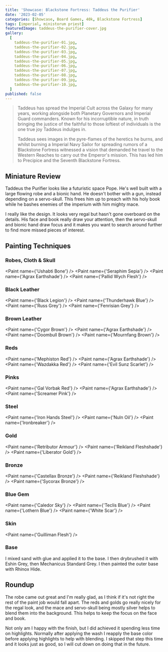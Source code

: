 ```yaml
---
title: 'Showcase: Blackstone Fortress: Taddeus the Purifier'
date: '2023-02-05'
categories: [Showcase, Board Games, 40k, Blackstone Fortress]
tags: [imperial, ministorum priest]
featuredImage: taddeus-the-purifier-cover.jpg
gallery:
  [
    taddeus-the-purifier-01.jpg,
    taddeus-the-purifier-02.jpg,
    taddeus-the-purifier-03.jpg,
    taddeus-the-purifier-04.jpg,
    taddeus-the-purifier-05.jpg,
    taddeus-the-purifier-06.jpg,
    taddeus-the-purifier-07.jpg,
    taddeus-the-purifier-08.jpg,
    taddeus-the-purifier-09.jpg,
    taddeus-the-purifier-10.jpg,
  ]
published: false
---
```



> Taddeus has spread the Imperial Cult across the Galaxy for many years, working alongside both Planetary Governors and
> Imperial Guard commanders. Known for his incorruptible nature, in truth bringing the justice of the faithful to those
> loftiest of individuals is the one true joy Taddeus indulges in.
>
> Taddeus sees images in the pyre-flames of the heretics he burns, and whilst burning a Imperial Navy Sailor for
> spreading rumors of a Blackstone Fortress witnessed a vision that demanded he travel to the Western Reaches to carry
> out the Emperor's mission. This has led him to Precipice and the Seventh Blackstone Fortress.

## Miniature Review

Taddeus the Purifier looks like a futuristic space Pope. He's well built with a large flowing robe and a bionic hand.
He doesn't bother with a gun, instead depending on a servo-skull. This frees him up to preach with his holy book while
he bashes enemies of the imperium with him mighty mace.

I really like the design. It looks very regal but hasn't gone overboard on the details. His face and book really draw
your attention, then the servo-skull and bionic hand draw focus and it makes you want to search around further to find
more missed pieces of interest.

## Painting Techniques

### Robes, Cloth & Skull

<Paint name={'Ushabti Bone'} />
<Paint name={'Seraphim Sepia'} />
<Paint name={'Agrax Earthshade'} />
<Paint name={'Pallid Wych Flesh'} />

### Black Leather

<Paint name={'Black Legion'} />
<Paint name={'Thunderhawk Blue'} />
<Paint name={'Russ Grey'} />
<Paint name={'Fenrisian Grey'} />

### Brown Leather

<Paint name={'Cygor Brown'} />
<Paint name={'Agrax Earthshade'} />
<Paint name={'Doombull Brown'} />
<Paint name={'Mournfang Brown'} />

### Reds

<Paint name={'Mephiston Red'} />
<Paint name={'Agrax Earthshade'} />
<Paint name={'Wazdakka Red'} />
<Paint name={'Evil Sunz Scarlet'} />

### Pinks

<Paint name={'Gal Vorbak Red'} />
<Paint name={'Agrax Earthshade'} />
<Paint name={'Screamer Pink'} />

### Steel

<Paint name={'Iron Hands Steel'} />
<Paint name={'Nuln Oil'} />
<Paint name={'Ironbreaker'} />

### Gold

<Paint name={'Retributor Armour'} />
<Paint name={'Reikland Fleshshade'} />
<Paint name={'Liberator Gold'} />

### Bronze

<Paint name={'Castellax Bronze'} />
<Paint name={'Reikland Fleshshade'} />
<Paint name={'Sycorax Bronze'} />

### Blue Gem

<Paint name={'Caledor Sky'} />
<Paint name={'Teclis Blue'} />
<Paint name={'Lothern Blue'} />
<Paint name={'White Scar'} />

### Skin

<Paint name={'Guilliman Flesh'} />

### Base

I mixed sand with glue and applied it to the base. I then drybrushed it with Eshin Grey, then Mechanicus Standard Grey.
I then painted the outer base with Rhinox Hide.

## Roundup

The robe came out great and I'm really glad, as I think if it's not right the rest of the paint job would fall apart.
The reds and golds go really nicely for the regal look, and the mace and servo-skull being mostly silver helps to
blend them into the background. This helps to keep the focus on the face and book.

Not only am I happy with the finish, but I did achieved it spending less time on highlights. Normally after applying
the wash I reapply the base color before applying highlights to help with blending. I skipped that step this time
and it looks just as good, so I will cut down on doing that in the future.
